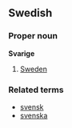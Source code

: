 ==Swedish==
===Proper noun===
'''Svarige'''

#[[Sweden]]

===Related terms===
*[[svensk]]
*[[svenska]]